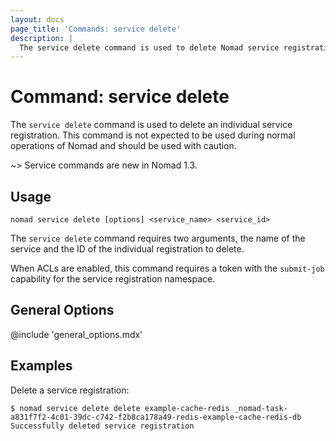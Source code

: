 ```yaml
---
layout: docs
page_title: 'Commands: service delete'
description: |
  The service delete command is used to delete Nomad service registrations.
---
```


# Command: service delete

The `service delete` command is used to delete an individual service
registration. This command is not expected to be used during normal operations
of Nomad and should be used with caution.

~> Service commands are new in Nomad 1.3.

## Usage

```plaintext
nomad service delete [options] <service_name> <service_id>
```

The `service delete` command requires two arguments, the name of the service
and the ID of the individual registration to delete.

When ACLs are enabled, this command requires a token with the `submit-job`
capability for the service registration namespace.

## General Options

@include 'general_options.mdx'

## Examples

Delete a service registration:

```shell-session
$ nomad service delete delete example-cache-redis _nomad-task-a831f7f2-4c01-39dc-c742-f2b8ca178a49-redis-example-cache-redis-db
Successfully deleted service registration
```
